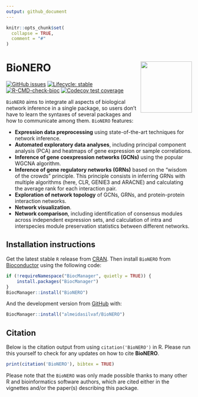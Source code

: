 ```yaml
---
output: github_document
---
```


<!-- README.md is generated from README.Rmd. Please edit that file -->

```r
knitr::opts_chunk$set(
  collapse = TRUE,
  comment = "#"
)
```

# BioNERO <img src='man/figures/logo.png' align="right" height="139" />

<!-- badges: start -->
[![GitHub issues](https://img.shields.io/github/issues/almeidasilvaf/BioNERO)](https://github.com/almeidasilvaf/BioNERO/issues)
[![Lifecycle: stable](https://img.shields.io/badge/lifecycle-stable-brightgreen.svg)](https://lifecycle.r-lib.org/articles/stages.html#stable)
[![R-CMD-check-bioc](https://github.com/almeidasilvaf/BioNERO/workflows/R-CMD-check-bioc/badge.svg)](https://github.com/almeidasilvaf/BioNERO/actions)
[![Codecov test coverage](https://codecov.io/gh/almeidasilvaf/BioNERO/branch/devel/graph/badge.svg)](https://codecov.io/gh/almeidasilvaf/BioNERO?branch=devel)
<!-- badges: end -->


`BioNERO` aims to integrate all aspects of biological network inference 
in a single package, so users don't have to learn the syntaxes of several 
packages and how to communicate among them. `BioNERO` features:

- **Expression data preprocessing** using state-of-the-art techniques for 
network inference.
- **Automated exploratory data analyses**, including principal component
analysis (PCA) and heatmaps of gene expression or sample correlations.
- **Inference of gene coexpression networks (GCNs)** using the popular WGCNA
algorithm.
- **Inference of gene regulatory networks (GRNs)** based on the "wisdom
of the crowds" principle. This principle consists in inferring GRNs with 
multiple algorithms (here, CLR, GENIE3 and ARACNE) and calculating 
the average rank for each interaction pair.
- **Exploration of network topology** of GCNs, GRNs, and protein-protein
interaction networks.
- **Network visualization**.
- **Network comparison**, including identification of consensus modules
across independent expression sets, and calculation of intra and interspecies
module preservation statistics between different networks.

## Installation instructions

Get the latest stable `R` release from [CRAN](http://cran.r-project.org/). Then install `BioNERO` from [Bioconductor](http://bioconductor.org/) using the following code:

```r
if (!requireNamespace("BiocManager", quietly = TRUE)) {
    install.packages("BiocManager")
}
BiocManager::install("BioNERO")
```

And the development version from [GitHub](https://github.com/almeidasilvaf/BioNERO) with:

```r
BiocManager::install("almeidasilvaf/BioNERO")
```

## Citation

Below is the citation output from using `citation('BioNERO')` in R. Please
run this yourself to check for any updates on how to cite __BioNERO__.

```r
print(citation('BioNERO'), bibtex = TRUE)
```

Please note that the `BioNERO` was only made possible thanks to many other R and bioinformatics software authors, which are cited either in the vignettes and/or the paper(s) describing this package.

